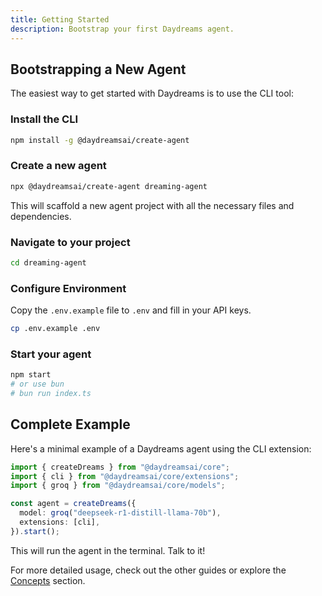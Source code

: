 ```yaml
---
title: Getting Started
description: Bootstrap your first Daydreams agent.
---
```


## Bootstrapping a New Agent

The easiest way to get started with Daydreams is to use the CLI tool:

### Install the CLI

```bash
npm install -g @daydreamsai/create-agent
```

### Create a new agent

```bash
npx @daydreamsai/create-agent dreaming-agent
```

This will scaffold a new agent project with all the necessary files and
dependencies.

### Navigate to your project

```bash
cd dreaming-agent
```

### Configure Environment

Copy the `.env.example` file to `.env` and fill in your API keys.

```bash
cp .env.example .env
```

### Start your agent

```bash
npm start
# or use bun
# bun run index.ts
```

## Complete Example

Here's a minimal example of a Daydreams agent using the CLI extension:

```ts
import { createDreams } from "@daydreamsai/core";
import { cli } from "@daydreamsai/core/extensions";
import { groq } from "@daydreamsai/core/models";

const agent = createDreams({
  model: groq("deepseek-r1-distill-llama-70b"),
  extensions: [cli],
}).start();
```

This will run the agent in the terminal. Talk to it!

For more detailed usage, check out the other guides or explore the
[Concepts](/docs/concepts/core) section.
